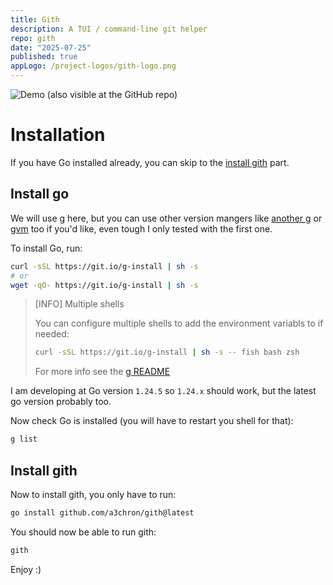 ```yaml
---
title: Gith
description: A TUI / command-line git helper
repo: gith
date: "2025-07-25"
published: true
appLogo: /project-logos/gith-logo.png
---
```



<img src="/project-images/gith-preview.gif" alt="Demo (also visible at the GitHub repo)" className='w-full md:w-2/3 rounded-3xl border-2 border-mantle' />


# Installation

If you have Go installed already, you can skip to the [install gith](#install-gith) part.

## Install go

We will use [g](https://github.com/stefanmaric/g) here, 
but you can use other version mangers like [another g](https://github.com/voidint/g) 
or [gvm](https://github.com/moovweb/gvm) too if you'd like, even tough I only tested with the first one.

To install Go, run:
```bash
curl -sSL https://git.io/g-install | sh -s
# or
wget -qO- https://git.io/g-install | sh -s
```

> [INFO] Multiple shells
> 
> You can configure multiple shells to add the environment variabls to if needed:
> ```bash
> curl -sSL https://git.io/g-install | sh -s -- fish bash zsh
> ```
> For more info see the [g README](https://github.com/stefanmaric/g?tab=readme-ov-file#shell-support)

I am developing at Go version `1.24.5` so `1.24.x` should work, but the latest go version probably too.

Now check Go is installed (you will have to restart you shell for that):
```bash
g list
```

## Install gith

Now to install gith, you only have to run: 
```bash
go install github.com/a3chron/gith@latest
```

You should now be able to run gith:
```bash
gith
```

Enjoy :)